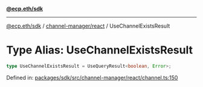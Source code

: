 [**@ecp.eth/sdk**](../../../index.mdx)

***

[@ecp.eth/sdk](/sdk-reference/index.mdx) / [channel-manager/react](/sdk-reference/channel-manager/react/index.mdx) / UseChannelExistsResult

# Type Alias: UseChannelExistsResult

```ts
type UseChannelExistsResult = UseQueryResult<boolean, Error>;
```

Defined in: [packages/sdk/src/channel-manager/react/channel.ts:150](https://github.com/ecp-eth/comments-monorepo/blob/main/packages/sdk/src/channel-manager/react/channel.ts#L150)
